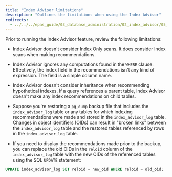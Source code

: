 ```yaml
---
title: "Index Advisor limitations"
description: "Outlines the limitations when using the Index Advisor"
redirects:
  - ../../../epas_guide/03_database_administration/02_index_advisor/05_index_advisor_limitations #generated for docs/epas/reorg-role-use-case-mode
---
```


<div id="index_advisor_limitations" class="registered_link"></div>

Prior to running the Index Advisor feature, review the following limitations:

- Index Advisor doesn't consider Index Only scans. It does consider Index scans when making recommendations.

- Index Advisor ignores any computations found in the `WHERE` clause. Effectively, the index field in the recommendations isn't any kind of expression. The field is a simple column name.

- Index Advisor doesn't consider inheritance when recommending hypothetical indexes. If a query references a parent table, Index Advisor doesn't make any index recommendations on child tables.

- Suppose you're restoring a `pg_dump` backup file that includes the `index_advisor_log` table or any tables for which indexing recommendations were made and stored in the `index_advisor_log` table. Changes in object identifiers (OIDs) can result in "broken links" between the `index_advisor_log` table and the restored tables referenced by rows in the `index_advisor_log` table.

- If you need to display the recommendations made prior to the backup, you can replace the old OIDs in the `reloid` column of the `index_advisor_log` table with the new OIDs of the referenced tables using the SQL `UPDATE` statement:

```sql
UPDATE index_advisor_log SET reloid = new_oid WHERE reloid = old_oid;
```
